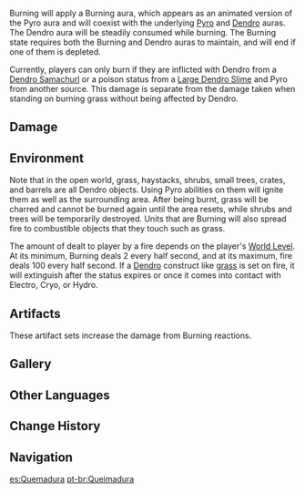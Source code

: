 {{See also|Gauge Unit Theory}}
{{Terminology Infobox
|image        = Reaction Burning.png
|caption      = Elements that trigger the Burning reaction (Pyro and Dendro)
|type         = Elemental Reactions
|type2        = Combat
|type3        = Game Systems
}}
{{Elemental Reaction Intro|element1=Pyro|element2=Dendro}}

Burning will apply a Burning aura, which appears as an animated version of the Pyro aura and will coexist with the underlying [[Pyro]] and [[Dendro]] auras. The Dendro aura will be steadily consumed while burning. The Burning state requires both the Burning and Dendro auras to maintain, and will end if one of them is depleted.

Currently, players can only burn if they are inflicted with Dendro from a [[Dendro Samachurl]] or a poison status from a [[Large Dendro Slime]] and Pyro from another source. This damage is separate from the damage taken when standing on burning grass without being affected by Dendro.

==Damage==
{{See also|Damage#Transformative Reaction Damage|Level Scaling/Reaction}}
{{Transformative Reaction Damage}}

==Environment==
Note that in the open world, grass, haystacks, shrubs, small trees, crates, and barrels are all Dendro objects. Using Pyro abilities on them will ignite them as well as the surrounding area. After being burnt, grass will be charred and cannot be burned again until the area resets, while shrubs and trees will be temporarily destroyed. Units that are Burning will also spread fire to combustible objects that they touch such as grass.

The amount of {{Color|Pyro DMG}} dealt to player by a fire depends on the player's [[World Level]]. At its minimum, Burning deals 2 {{Color|Pyro DMG}} every half second, and at its maximum, fire deals 100 {{Color|Pyro DMG}} every half second. If a [[Dendro]] construct like [[grass]] is set on fire, it will extinguish after the status expires or once it comes into contact with Electro, Cryo, or Hydro.

==Artifacts==
These artifact sets increase the damage from Burning reactions.

{{Artifacts by Category Table|Burning DMG Increase Artifacts}}

==Gallery==
{{Preview
|file=Status Burning Enemy
|caption=A [[Dendro Slime]] burning
}}

==Other Languages==
{{Other Languages
|en      = Burning
|zhs     = 燃烧
|zhs_rm  = Ránshāo
|zht     = 燃燒
|zht_rm  = Ránshāo
|zh_tl   = Burning
|ja      = 燃焼
|ja_rm   = Nenshou
|ja_tl   = Combustion
|ko      = 연소
|ko_rm   = Yeonso
|ko_tl   = Combustion
|es      = Quemadura
|es_tl   = Burn
|fr      = Brûlure
|fr_tl   = Burn
|ru      = Горение
|ru_tl   = Burning
|th      = ติดไฟ
|th_rm   = Tidfị
|th_tl   = On Fire
|vi      = Thiêu Đốt
|vi_tl   = Burn
|de      = In Flammen
|de_tl   = In Flames
|id      = Burning
|pt      = Queimadura
|pt_tl   = 
}}

==Change History==
{{Change History|1.0}}
<!--
==References==
{{Reflist}}-->

==Navigation==
{{Element Navbox}}

[[es:Quemadura]]
[[pt-br:Queimadura]]